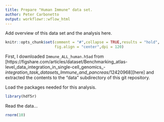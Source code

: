 ```yaml
---
title: Prepare "Human Immune" data set.
author: Peter Carbonetto
output: workflowr::wflow_html
---
```


Add overview of this data set and the analysis here.

```r
knitr::opts_chunk$set(comment = "#",collapse = TRUE,results = "hold",
                      fig.align = "center",dpi = 120)
```

First, I downloaded `Immune_ALL_human.h5ad` from
[https://figshare.com/articles/dataset/Benchmarking_atlas-level_data_integration_in_single-cell_genomics_-_integration_task_datasets_Immune_and_pancreas_/12420968][here]
and extracted the contents to the "data" subdirectory of this git
repository.

Load the packages needed for this analysis.

```r
library(hdf5r)
```

Read the data...

```r
rnorm(10)
```
